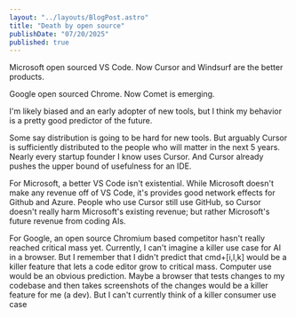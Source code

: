 ```yaml
---
layout: "../layouts/BlogPost.astro"
title: "Death by open source"
publishDate: "07/20/2025"
published: true
---
```


Microsoft open sourced VS Code. Now Cursor and Windsurf are the better products.

Google open sourced Chrome. Now Comet is emerging.

I'm likely biased and an early adopter of new tools, but I think my behavior is a pretty good predictor of the future.

Some say distribution is going to be hard for new tools. But arguably Cursor is sufficiently distributed to the people who will matter in the next 5 years. Nearly every startup founder I know uses Cursor. And Cursor already pushes the upper bound of usefulness for an IDE.

For Microsoft, a better VS Code isn't existential. While Microsoft doesn't make any revenue off of VS Code, it's provides good network effects for Github and Azure. People who use Cursor still use GitHub, so Cursor doesn't really harm Microsoft's existing revenue; but rather Microsoft's future revenue from coding AIs.

For Google, an open source Chromium based competitor hasn't really reached critical mass yet. Currently, I can't imagine a killer use case for AI in a browser. But I remember that I didn't predict that cmd+[i,l,k] would be a killer feature that lets a code editor grow to critical mass. Computer use would be an obvious prediction. Maybe a browser that tests changes to my codebase and then takes screenshots of the changes would be a killer feature for me (a dev). But I can't currently think of a killer consumer use case